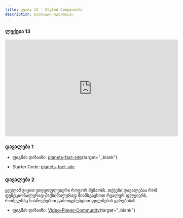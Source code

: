 ```yaml
---
title: კვირა 13 - Styled Components
description: სასწავლო რესურსები
---
```


### ლექცია 13
<iframe width="560" height="315" src="https://www.youtube.com/embed/DXcEOAFtmes?si=GJd3J7jsQ5VPyzd6" title="YouTube video player" frameborder="0" allow="accelerometer; autoplay; clipboard-write; encrypted-media; gyroscope; picture-in-picture; web-share" allowfullscreen></iframe>

### დავალება 1

- ფიგმას დიზაინი: [planets-fact-site](https://www.figma.com/file/cK01u0ixdKe2K8ezCz21YQ/planets-fact-site?type=design&node-id=0-1&mode=design){target="_blank"}

- Starter Code: [planets-fact-site](/zip-files/planets-fact-site.zip)

### დავალება 2

ყველამ ვიცით ვიდეოფლეიერი როგორ მუშაობს. თქვენი დავალებაა რომ ფუნქციონალურად მაქსიმალურად მიამსგავსოთ რეალურ ფლეიერს, რომელსაც სიამოვნებით გამოიყენებდით ფილმების ყურებისას.

- ფიგმას დიზაინი: [Video-Player-Community](https://www.figma.com/file/reFRyCAnm4rLSUY5CrDoHC/Video-Player-(Community)?type=design&node-id=2-45&mode=design){target="_blank"}


